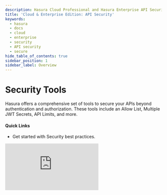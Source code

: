 ```yaml
---
description: Hasura Cloud Professional and Hasura Enterprise API Security
title: 'Cloud & Enterprise Edition: API Security'
keywords:
  - hasura
  - docs
  - cloud
  - enterprise
  - security
  - API security
  - secure
hide_table_of_contents: true
sidebar_position: 1
sidebar_label: Overview
---
```



# <Security /> Security Tools

<div className="overview-header">
  <div className="overview-text">
    <p>
      Hasura offers a comprehensive set of tools to secure your APIs beyond authentication and authorization. These
      tools include an Allow List, Multiple JWT Secrets, API Limits, and more.
    </p>
    <h4>Quick Links</h4>
    <ul>
      <li>
        <VersionedLink to="/security/security-best-practices">
          Get started with Security best practices.
        </VersionedLink>
      </li>
    </ul>
  </div>
  <iframe
    src="https://www.youtube.com/embed/gxYnpuXITPo"
    frameBorder="0"
    allow="accelerometer; autoplay; encrypted-media; gyroscope; picture-in-picture"
    allowFullScreen
  />
</div>

## Using Security Tools

<div className="overview-gallery">
  <VersionedLink to="/security/allow-list">
    <div className="card">
      <h3>Allow Lists</h3>
      <p>Use the Allow List of operations to restrict the operations that can be performed by a role.</p>
    </div>
  </VersionedLink>
  <VersionedLink to="/auth/authentication/multiple-jwt-secrets">
    <div className="card">
      <h3>Multiple JWT Secrets</h3>
      <p>Use multiple JWT secrets to support multiple JWT issuers.</p>
    </div>
  </VersionedLink>
  <VersionedLink to="/security/api-limits">
    <div className="card">
      <h3>API Limits</h3>
      <p>Use API limits to restrict the number of requests that can be made to a particular GraphQL type by a role.</p>
    </div>
  </VersionedLink>
</div>
